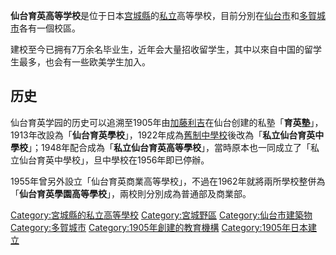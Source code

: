 {{Infobox School
| name        = 仙台育英学園高等学校
| native_name = {{lang|ja|仙台育英学園高等学校}}
| other_name  = 仙台育英
| former_name = 育英塾<br />仙台育英學校<br />私立仙台育英中學校
| image       = [[File:Sendaiikuei_miyagino_campus.jpg|280px]]<br/>（宮城野新校舎）<br/>[[File:Sendaiikuei_tagajo_campus.jpg|280px]] <br />（多賀城校舎）
| logo        = 
| motto       = 至誠、質實剛健、自治進取
| gender      = [[男女混合教育|男女混合教育]]
| established = 1905年
| type        = [[私立学校|私立学校]]
| language    = 
| religion    = 
| colors      = 
| affiliation = 學校法人仙台育英學園
| coordinates = 
| address     = 宮城野校區<br />〒983-0045 [[宮城縣|宮城縣]][[仙台市|仙台市]]宮城野区宮城野2丁目4番1号<br />多賀城校區校區<br />〒985-0853 宮城縣[[多賀城市|多賀城市]]高橋5丁目6番1号
| website     = {{url|http://www.sendaiikuei.ed.jp/}}
}}

'''仙台育英高等学校'''是位于日本[[宫城縣|宫城縣]]的[[私立學校|私立]]高等學校，目前分別在[[仙台市|仙台市]]和[[多賀城市|多賀城市]]各有一個校區。

建校至今已拥有7万余名毕业生，近年会大量招收留学生，其中以來自中国的留学生最多，也会有一些欧美学生加入。

== 历史 ==

仙台育英学园的历史可以追溯至1905年由[[加藤利吉|加藤利吉]]在仙台创建的私塾「'''育英塾'''」，1913年改設為「'''仙台育英學校'''」，1922年成為[[舊制中學校|舊制中學校]]後改為「'''私立仙台育英中學校'''」；1948年配合{{Tsl|ja|学制改革|學制改革|日本的學制改革}}成為「'''私立仙台育英高等學校'''」，當時原本也一同成立了「私立仙台育英中學校」，旦中學校在1956年即已停辦。

1955年曾另外設立「仙台育英商業高等學校」，不過在1962年就將兩所學校整併為「'''仙台育英學園高等學校'''」，兩校則分別成為普通部及商業部。

[[Category:宮城縣的私立高等學校|Category:宮城縣的私立高等學校]]
[[Category:宮城野區|Category:宮城野區]]
[[Category:仙台市建築物|Category:仙台市建築物]]
[[Category:多賀城市|Category:多賀城市]]
[[Category:1905年創建的教育機構|Category:1905年創建的教育機構]]
[[Category:1905年日本建立|Category:1905年日本建立]]